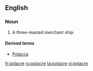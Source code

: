 ==English==

===Noun===
{{wikipedia}}
{{en-noun}}

# {{context|nautical|obsolete|lang=en}} A three-masted merchant ship.

====Derived terms====
*[[Polacca]] {{pos_a}}

[[fr:polacre]]
[[ru:polacre]]
[[ta:polacre]]
[[vi:polacre]]